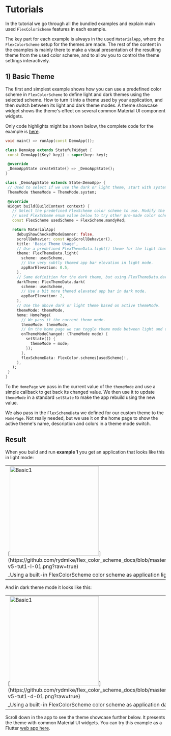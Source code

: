 # Tutorials

In the tutorial we go through all the bundled examples and explain main
used `FlexColorScheme` features in each example.

The key part for each example is always in the used `MaterialApp`, where the
`FlexColorScheme` setup for the themes are made. The rest of the content in the
examples is mainly there to make a visual presentation of the resulting theme from
the used color scheme, and to allow you to control the theme settings interactively.

## 1) Basic Theme

The first and simplest example shows how you can use a predefined color scheme
in `FlexColorScheme` to define light and dark themes using the selected scheme.
How to turn it into a theme used by your application, and then switch between
its light and dark theme modes. A theme showcase widget shows the theme's effect
on several common Material UI component widgets.

Only code highlights might be shown below, the complete code for the example is
[here](https://github.com/rydmike/flex_color_scheme/tree/master/example/lib/example1).

 ```dart
void main() => runApp(const DemoApp());

class DemoApp extends StatefulWidget {
  const DemoApp({Key? key}) : super(key: key);

  @override
  _DemoAppState createState() => _DemoAppState();
}

class _DemoAppState extends State<DemoApp> {
  // Used to select if we use the dark or light theme, start with system mode.
  ThemeMode themeMode = ThemeMode.system;

  @override
  Widget build(BuildContext context) {
    // Select the predefined FlexScheme color scheme to use. Modify the
    // used FlexScheme enum value below to try other pre-made color schemes.
    const FlexScheme usedScheme = FlexScheme.mandyRed;

    return MaterialApp(
      debugShowCheckedModeBanner: false,
      scrollBehavior: const AppScrollBehavior(),
      title: 'Basic Theme Usage',
      // Use a predefined FlexThemeData.light() theme for the light theme.
      theme: FlexThemeData.light(
        scheme: usedScheme,
        // Use very subtly themed app bar elevation in light mode.
        appBarElevation: 0.5,
      ),
      // Same definition for the dark theme, but using FlexThemeData.dark().
      darkTheme: FlexThemeData.dark(
        scheme: usedScheme,
        // Use a bit more themed elevated app bar in dark mode.
        appBarElevation: 2,
      ),
      // Use the above dark or light theme based on active themeMode.
      themeMode: themeMode,
      home: HomePage(
        // We pass it the current theme mode.
        themeMode: themeMode,
        // On the home page we can toggle theme mode between light and dark.
        onThemeModeChanged: (ThemeMode mode) {
          setState(() {
            themeMode = mode;
          });
        },
        flexSchemeData: FlexColor.schemes[usedScheme]!,
      ),
    );
  }
}
```

To the `HomePage` we pass in the current value of the `themeMode` and use a
simple callback to get back its changed value. We then use it to update
`themeMode` in a standard `setState` to make the app rebuild using
the new value.

We also pass in the `FlexSchemeData` we defined for our custom theme to the
`HomePage`. Not really needed, but we use it on the home page to show the
active theme's name, description and colors in a theme mode switch.

## Result

When you build and run **example 1** you get an application that looks
like this in light mode:

<table>
  <tr>
    <td>[<img src="https://github.com/rydmike/flex_color_scheme_docs/blob/master/docs/images/fcs-v5-tut1-l-01.png?raw=true" alt="Basic1" width="280"/>](https://github.com/rydmike/flex_color_scheme_docs/blob/master/docs/images/fcs-v5-tut1-l-01.png?raw=true)</td>
    <td>&nbsp;</td>
    <td>[<img src="https://github.com/rydmike/flex_color_scheme_docs/blob/master/docs/images/fcs-v5-tut1-l-02.png?raw=true" alt="Basic2" width="280"/>](https://github.com/rydmike/flex_color_scheme_docs/blob/master/docs/images/fcs-v5-tut1-l-02.png?raw=true)</td>
    <td>&nbsp;</td>
    <td>[<img src="https://github.com/rydmike/flex_color_scheme_docs/blob/master/docs/images/fcs-v5-tut1-l-03.png?raw=true" alt="Basic3" width="280"/>](https://github.com/rydmike/flex_color_scheme_docs/blob/master/docs/images/fcs-v5-tut1-l-03.png?raw=true)</td>
  </tr>
  <tr>
  <td colspan="5">_Using a built-in FlexColorScheme color scheme as application light theme_</td>
  </tr>
 </table>

 And in dark theme mode it looks like this:

 <table>
  <tr>
    <td>[<img src="https://github.com/rydmike/flex_color_scheme_docs/blob/master/docs/images/fcs-v5-tut1-d-01.png?raw=true" alt="Basic1" width="280"/>](https://github.com/rydmike/flex_color_scheme_docs/blob/master/docs/images/fcs-v5-tut1-d-01.png?raw=true)</td>
    <td>&nbsp;</td>
    <td>[<img src="https://github.com/rydmike/flex_color_scheme_docs/blob/master/docs/images/fcs-v5-tut1-d-02.png?raw=true" alt="Basic2" width="280"/>](https://github.com/rydmike/flex_color_scheme_docs/blob/master/docs/images/fcs-v5-tut1-d-02.png?raw=true)</td>
    <td>&nbsp;</td>
    <td>[<img src="https://github.com/rydmike/flex_color_scheme_docs/blob/master/docs/images/fcs-v5-tut1-d-03.png?raw=true" alt="Basic3" width="280"/>](https://github.com/rydmike/flex_color_scheme_docs/blob/master/docs/images/fcs-v5-tut1-d-03.png?raw=true)</td>
  </tr>
  <tr>
  <td colspan="5">_Using a built-in FlexColorScheme color scheme as application dark theme_</td>
  </tr>
 </table>

Scroll down in the app to see the theme showcase further below. It presents the
theme with common Material UI widgets. You can try this example as a Flutter
[web app here](https://rydmike.com/flexcolorscheme/basictheme-v5).
